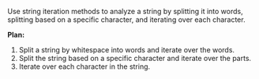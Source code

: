 Use string iteration methods to analyze a string by splitting it into words, splitting based on a specific character, and iterating over each character.

**Plan:**
1. Split a string by whitespace into words and iterate over the words.
2. Split the string based on a specific character and iterate over the parts.
3. Iterate over each character in the string.